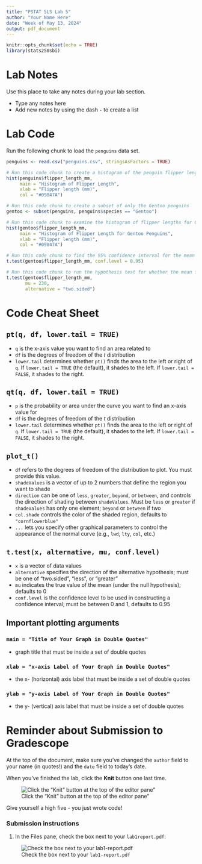 ```yaml
---
title: "PSTAT 5LS Lab 5"
author: "Your Name Here"
date: "Week of May 13, 2024"
output: pdf_document
---
```

```r
knitr::opts_chunk$set(echo = TRUE)
library(stats250sbi)
```

# Lab Notes

Use this place to take any notes during your lab section.

- Type any notes here
- Add new notes by using the dash `-` to create a list

# Lab Code

Run the following chunk to load the `penguins` data set.

```r
penguins <- read.csv("penguins.csv", stringsAsFactors = TRUE)
```

```r
# Run this code chunk to create a histogram of the penguin flipper lengths. 
hist(penguins$flipper_length_mm,
     main = "Histogram of Flipper Length",
     xlab = "Flipper length (mm)",
     col = "#09847A")
```

```r
# Run this code chunk to create a subset of only the Gentoo penguins 
gentoo <- subset(penguins, penguins$species == "Gentoo")

```

```r
# Run this code chunk to examine the histogram of flipper lengths for Gentoo
hist(gentoo$flipper_length_mm,
     main = "Histogram of Flipper Length for Gentoo Penguins",
     xlab = "Flipper length (mm)",
     col = "#09847A")

```


```r
# Run this code chunk to find the 95% confidence interval for the mean flipper length of all Gentoo penguins in Palmer Archipelago
t.test(gentoo$flipper_length_mm, conf.level = 0.95)

```

```r
# Run this code chunk to run the hypothesis test for whether the mean flipper length of all Gentoo penguins differs from 230 mm
t.test(gentoo$flipper_length_mm, 
       mu = 230, 
       alternative = "two.sided")
```

# Code Cheat Sheet

## `pt(q, df, lower.tail = TRUE)`

- `q` is the x-axis value you want to find an area related to
- `df` is the degrees of freedom of the $t$ distribution
- `lower.tail` determines whether `pt()` finds the area to the left or right of `q`. If `lower.tail = TRUE` (the default), it shades to the left. If `lower.tail = FALSE`, it shades to the right.
  
## `qt(q, df, lower.tail = TRUE)`

- `p` is the probability or area under the curve you want to find an x-axis value for
- `df` is the degrees of freedom of the $t$ distribution
- `lower.tail` determines whether `pt()` finds the area to the left or right of `q`. If `lower.tail = TRUE` (the default), it shades to the left. If `lower.tail = FALSE`, it shades to the right.
  
## `plot_t()`

- `df` refers to the degrees of freedom of the distribution to plot. You must provide this value.
- `shadeValues` is a vector of up to 2 numbers that define the region you want to shade
- `direction` can be one of `less`, `greater`, `beyond`, or `between`, and controls the direction of shading between `shadeValues`. Must be `less` or `greater` if `shadeValues` has only one element; `beyond` or `between` if two
- `col.shade` controls the color of the shaded region, defaults to `"cornflowerblue"`
- `...` lets you specify other graphical parameters to control the appearance of the normal curve (e.g., `lwd`, `lty`, `col`, etc.)

## `t.test(x, alternative, mu, conf.level)`
- `x` is a vector of data values
- `alternative` specifies the direction of the alternative hypothesis; must be one of "two.sided", "less", or "greater"
- `mu` indicates the true value of the mean (under the null hypothesis); defaults to 0
- `conf.level` is the confidence level to be used in constructing a confidence interval; must be between 0 and 1, defaults to 0.95

## Important plotting arguments

### `main = "Title of Your Graph in Double Quotes"`

- graph title that must be inside a set of double quotes

### `xlab = "x-axis Label of Your Graph in Double Quotes"`

- the x- (horizontal) axis label that must be inside a set of double quotes

### `ylab = "y-axis Label of Your Graph in Double Quotes"`

- the y- (vertical) axis label that must be inside a set of double quotes

# Reminder about Submission to Gradescope

At the top of the document, make sure you've changed the `author` field to your name (in quotes!) and the `date` field to today's date. 

When you've finished the lab, click the **Knit** button one last time.<br />

![Click the "Knit" button at the top of the editor pane"](assets/images/knit-button.png)

Give yourself a high five - you just wrote code! 

### Submission instructions
<!-- This is a comment and will not show up in your document. Note that the
numbering here is all 1's. This will automatically be converted to 1, 2, etc.
when you knit the document; writing all 1's makes it so you don't have to
constantly update the numbering when you move things around in editing! -->

1. In the Files pane, check the box next to your `lab1report.pdf`: </br>
  
  ![Check the box next to your `lab1-report.pdf`](assets/images/pdf_checkbox.png)